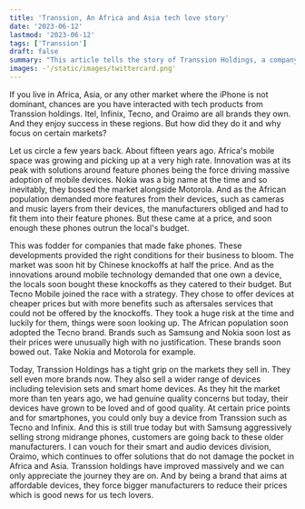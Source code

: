 ```yaml
---
title: 'Transsion, An Africa and Asia tech love story'
date: '2023-06-12'
lastmod: '2023-06-12'
tags: ['Transsion']
draft: false
summary: "This article tells the story of Transsion Holdings, a company that has made a significant impact on the mobile device market in Africa and Asia. From its strategic entry into the market with affordable Tecno Mobile devices to its current diverse portfolio including Itel, Infinix, and Oraimo, Transsion's journey is a testament to understanding and catering to the needs of specific markets."
images: -'/static/images/twittercard.png' 
---
```


If you live in Africa, Asia, or any other market where the iPhone is not dominant, chances are you have interacted with tech products from Transsion holdings. Itel, Infinix, Tecno, and Oraimo are all brands they own. And they enjoy success in these regions. But how did they do it and why focus on certain markets?

Let us circle a few years back. About fifteen years ago. Africa's mobile space was growing and picking up at a very high rate. Innovation was at its peak with solutions around feature phones being the force driving massive adoption of mobile devices. Nokia was a big name at the time and so inevitably, they bossed the market alongside Motorola. And as the African population demanded more features from their devices, such as cameras and music layers from their devices, the manufacturers obliged and had to fit them into their feature phones. But these came at a price, and soon enough these phones outrun the local's budget.

This was fodder for companies that made fake phones. These developments provided the right conditions for their business to bloom. The market was soon hit by Chinese knockoffs at half the price. And as the innovations around mobile technology demanded that one own a device, the locals soon bought these knockoffs as they catered to their budget. But Tecno Mobile joined the race with a strategy. They chose to offer devices at cheaper prices but with more benefits such as aftersales services that could not be offered by the knockoffs. They took a huge risk at the time and luckily for them, things were soon looking up. The African population soon adopted the Tecno brand. Brands such as Samsung and Nokia soon lost as their prices were unusually high with no justification. These brands soon bowed out. Take Nokia and Motorola for example.

Today, Transsion Holdings has a tight grip on the markets they sell in. They sell even more brands now. They also sell a wider range of devices including television sets and smart home devices. As they hit the market more than ten years ago, we had genuine quality concerns but today, their devices have grown to be loved and of good quality. At certain price points and for smartphones, you could only buy a device from Transsion such as Tecno and Infinix. And this is still true today but with Samsung aggressively selling strong midrange phones, customers are going back to these older manufacturers. I can vouch for their smart and audio devices division, Oraimo, which continues to offer solutions that do not damage the pocket in Africa and Asia. Transsion holdings have improved massively and we can only appreciate the journey they are on. And by being a brand that aims at affordable devices, they force bigger manufacturers to reduce their prices which is good news for us tech lovers.
